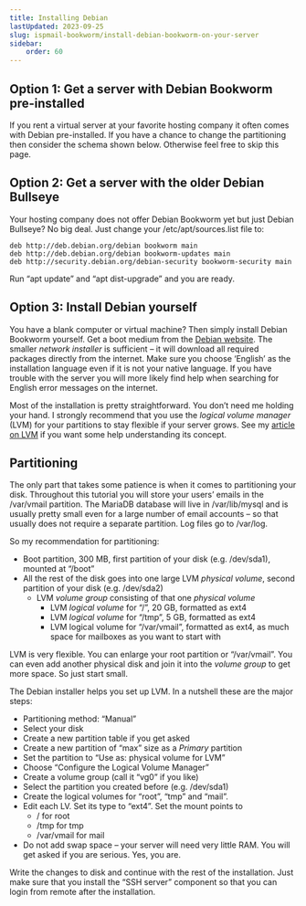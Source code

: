 ```yaml
---
title: Installing Debian
lastUpdated: 2023-09-25
slug: ispmail-bookworm/install-debian-bookworm-on-your-server
sidebar:
    order: 60
---
```



## Option 1: Get a server with Debian Bookworm pre-installed

If you rent a virtual server at your favorite hosting company it often comes with Debian pre-installed. If you have a chance to change the partitioning then consider the schema shown below. Otherwise feel free to skip this page.

## Option 2: Get a server with the older Debian Bullseye

Your hosting company does not offer Debian Bookworm yet but just Debian Bullseye? No big deal. Just change your /etc/apt/sources.list file to:

```
deb http://deb.debian.org/debian bookworm main
deb http://deb.debian.org/debian bookworm-updates main
deb http://security.debian.org/debian-security bookworm-security main
```

Run “apt update” and “apt dist-upgrade” and you are ready.

## Option 3: Install Debian yourself

You have a blank computer or virtual machine? Then simply install Debian Bookworm yourself. Get a boot medium from the [Debian website](https://www.debian.org/distrib/netinst). The smaller _network installer_ is sufficient – it will download all required packages directly from the internet. Make sure you choose ‘English’ as the installation language even if it is not your native language. If you have trouble with the server you will more likely find help when searching for English error messages on the internet.

Most of the installation is pretty straightforward. You don’t need me holding your hand. I strongly recommend that you use the _logical volume manager_ (LVM) for your partitions to stay flexible if your server grows. See my [article on LVM](https://workaround.org/understanding-lvm/) if you want some help understanding its concept.

## Partitioning

The only part that takes some patience is when it comes to partitioning your disk. Throughout this tutorial you will store your users’ emails in the /var/vmail partition. The MariaDB database will live in /var/lib/mysql and is usually pretty small even for a large number of email accounts – so that usually does not require a separate partition. Log files go to /var/log.

So my recommendation for partitioning:

- Boot partition, 300 MB, first partition of your disk (e.g. /dev/sda1), mounted at “/boot”
- All the rest of the disk goes into one large LVM _physical volume_, second partition of your disk (e.g. /dev/sda2)
    - LVM _volume group_ consisting of that one _physical volume_
        - LVM _logical volume_ for “/”, 20 GB, formatted as ext4
        - LVM _logical volume_ for “/tmp”, 5 GB, formatted as ext4
        - LVM logical volume for “/var/vmail”, formatted as ext4, as much space for mailboxes as you want to start with

LVM is very flexible. You can enlarge your root partition or “/var/vmail”. You can even add another physical disk and join it into the _volume group_ to get more space. So just start small.

The Debian installer helps you set up LVM. In a nutshell these are the major steps:

- Partitioning method: “Manual”
- Select your disk
- Create a new partition table if you get asked
- Create a new partition of “max” size as a _Primary_ partition
- Set the partition to “Use as: physical volume for LVM”
- Choose “Configure the Logical Volume Manager”
- Create a volume group (call it “vg0” if you like)
- Select the partition you created before (e.g. /dev/sda1)
- Create the logical volumes for “root”, “tmp” and “mail”.
- Edit each LV. Set its type to “ext4”. Set the mount points to
    - / for root
    - /tmp for tmp
    - /var/vmail for mail
- Do not add swap space – your server will need very little RAM. You will get asked if you are serious. Yes, you are.

Write the changes to disk and continue with the rest of the installation. Just make sure that you install the “SSH server” component so that you can login from remote after the installation.
